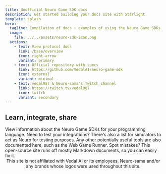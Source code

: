 ```yaml
---
title: Unofficial Neuro Game SDK docs
description: Get started building your docs site with Starlight.
template: splash
hero:
  tagline: Compilation of docs + examples of using the Neuro Game SDKs, both official and community ones.
  image:
    file: ../../assets/neuro-sdk-icon.png
  actions:
    - text: View protocol docs
      link: /base/overview
      icon: right-arrow
      variant: primary
    - text: Official repository with specs
      link: https://github.com/VedalAI/neuro-game-sdk
      icon: external
      variant: minimal
    - text: vedal987 & Neuro-sama's Twitch channel
      link: https://twitch.tv/vedal987
      icon: twitch
      variant: secondary
---
```



## Learn, integrate, share

<CardGrid stagger>
  <Card title="Adapted SDKs" icon="document">
    View information about the Neuro Game SDKs for your programming language.
  </Card>
  <Card title="Simulators" icon="heart">
    Need to test your integrations? There's also a list for simulators to act as
    Neuro for testing purposes.
  </Card>
  <Card title="Other tools" icon="signal">
    Any other potentially useful tools are also documented here, such as the Web
    Game Runner.
  </Card>
  <Card title="Fix mistakes" icon="pencil">
    Spot mistakes? This open-source site runs off mostly Markdown documents, so
    you can easily fix it.
  </Card>
</CardGrid>

<div style="text-align: center;">
  This site is not affiliated with Vedal AI or its employees, Neuro-sama and/or
  any brands whose logos were used throughout this site.
</div>
